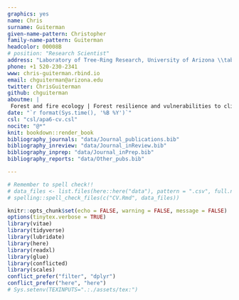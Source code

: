 ```yaml
---
graphics: yes
name: Chris
surname: Guiterman
given-name-pattern: Christopher
family-name-pattern: Guiterman
headcolor: 00008B
# position: "Research Scientist"
address: "Laboratory of Tree-Ring Research, University of Arizona \\tabularnewline Permanent residence: Hanover, New Hampshire \\tabularnewline"
phone: +1 520-230-2341
www: chris-guiterman.rbind.io
email: chguiterman@arizona.edu
twitter: ChrisGuiterman
github: chguiterman
aboutme: |
 Forest and fire ecology | Forest resilience and vulnerabilities to climate change | Human influences on forest systems | Applications in dendrochronology
date: "`r format(Sys.time(), '%B %Y')`"
csl: "csl/apa6-cv.csl"
nocite: "@*"
knit: bookdown::render_book
bibliography_journals: "data/Journal_publications.bib"
bibliography_inreview: "data/Journal_inReview.bib"
bibliography_inprep: "data/Journal_inPrep.bib"
bibliography_reports: "data/Other_pubs.bib"

---
```


```r
# Remember to spell check!!
# data_files <- list.files(here::here("data"), pattern = ".csv", full.names = TRUE)
# spelling::spell_check_files(c("CV.Rmd", data_files))
```

```r
knitr::opts_chunk$set(echo = FALSE, warning = FALSE, message = FALSE)
options(tinytex.verbose = TRUE)
library(vitae)
library(tidyverse)
library(lubridate)
library(here)
library(readxl)
library(glue)
library(conflicted)
library(scales)
conflict_prefer("filter", "dplyr")
conflict_prefer("here", "here")
# Sys.setenv(TEXINPUTS=".:./assets/tex:")
```

